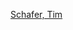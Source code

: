 {{Navbox
| name   = Tim Schafer
| title  = [[提姆·謝弗]]遊戲作品
|listclass = hlist
| state  = {{{state|}}}

| group1 = [[LucasArts]]時期
| list1  =
* [[猴島的秘密]]<small>（1990年）</small>
* [[猴島小英雄2：老查克的復仇]]<small>（1991年）</small>
* [[瘋狂時代]]<small>（1993年）</small>
* [[極速天龍]]<small>（1995年）</small>
* [[神通鬼大]]<small>（1998年）</small>

| group2 = [[Double Fine Productions|Double Fine]]時期
| list2 =
* {{link-en|瘋狂世界 (2005年遊戲)|Psychonauts|瘋狂世界}}<small>（2005年）</small>
* {{link-en|惡黑搖滾|Brütal Legend}}<small>（2009年）</small>
* [[萬聖節大作戰]]<small>（僅編劇）</small><small>（2010年）</small>
* {{link-en|Double Fine歡樂動作劇場|Double Fine Happy Action Theater}}<small>（2012年）</small>
* {{link-en|Kinect Party|Kinect Party}}<small>（2012年）</small>
* [[破碎時光]] <small>(2014)</small>
* [[萬聖節大作戰|萬聖節大作戰2]]<small>（2014年）</small>
}}<noinclude>
[[Category:電子遊戲人物導航模板|Schafer, Tim]]

</noinclude>